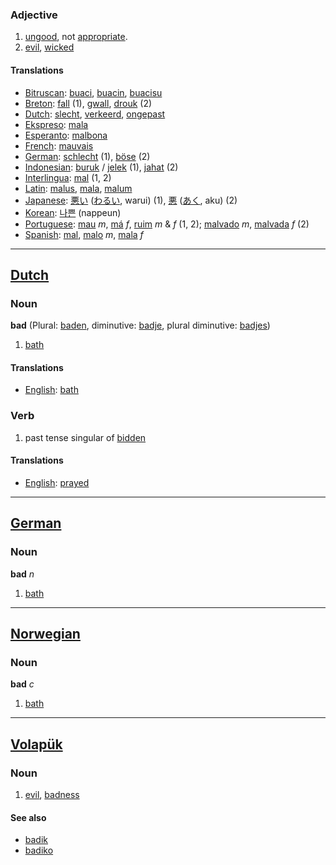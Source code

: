 ===Adjective===
# [[ungood]], not [[appropriate]].
# [[evil]], [[wicked]]

====Translations====
*[[Bitruscan]]: [[buaci]], [[buacin]], [[buacisu]]
*[[Breton]]: [[fall]] (1), [[gwall]], [[drouk]] (2)
*[[Dutch]]: [[slecht]], [[verkeerd]], [[ongepast]]
*[[Ekspreso]]: [[mala]]
*[[Esperanto]]: [[malbona]]
*[[French]]: [[mauvais]]
*[[German]]: [[schlecht]] (1), [[böse]] (2)
*[[Indonesian]]: [[buruk]] / [[jelek]] (1), [[jahat]] (2)
*[[Interlingua]]: [[mal]] (1, 2)
*[[Latin]]: [[malus]], [[mala]], [[malum]]
*[[Japanese]]: [[悪い]] ([[わるい]], warui) (1), [[悪]] ([[あく]], aku) (2)
*[[Korean]]: [[나쁜]] (nappeun)
*[[Portuguese]]: [[mau]] ''m'', [[má]] ''f'', [[ruim]] ''m'' & ''f'' (1, 2); [[malvado]] ''m'', [[malvada]] ''f'' (2)
*[[Spanish]]: [[mal]], [[malo]] ''m'', [[mala]] ''f''

----

==[[Dutch]] ==
=== Noun ===
'''bad''' (Plural: [[baden]], diminutive: [[badje]], plural diminutive: [[badjes]])

#[[bath]]

==== Translations ====
*[[English]]: [[bath]]

=== Verb ===

# past tense singular of [[bidden]]

====Translations====
*[[English]]: [[prayed]]

----

==[[German]]==
=== Noun ===
'''bad''' ''n''
#[[bath]]

----

==[[Norwegian]]==
===Noun===
'''bad''' ''c''
#[[bath]]

----

== [[Volapük]] == 
=== Noun ===
# [[evil]], [[badness]]

==== See also ====
*[[badik]]
*[[badiko]]